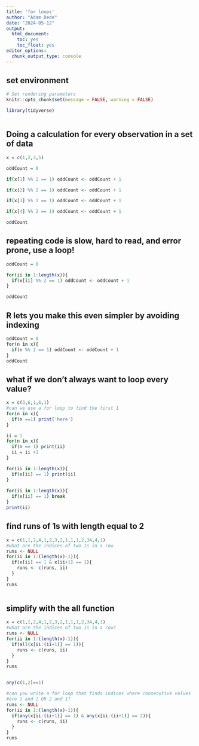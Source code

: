 ```yaml
---
title: 'for loops'
author: "Adam Dede"
date: "2024-05-12"
output:
  html_document:
    toc: yes
    toc_float: yes
editor_options:
  chunk_output_type: console
---
```



## set environment

```r

# Set rendering parameters
knitr::opts_chunk$set(message = FALSE, warning = FALSE)

library(tidyverse)



```

## Doing a calculation for every observation in a set of data

```r
x = c(1,2,3,5)

oddCount = 0

if(x[1] %% 2 == 1) oddCount <- oddCount + 1 

if(x[2] %% 2 == 1) oddCount <- oddCount + 1 

if(x[3] %% 2 == 1) oddCount <- oddCount + 1 

if(x[4] %% 2 == 1) oddCount <- oddCount + 1 

oddCount

```
## repeating code is slow, hard to read, and error prone, use a loop! 
```r
oddCount = 0

for(ii in 1:length(x)){
  if(x[ii] %% 2 == 1) oddCount <- oddCount + 1 
}

oddCount


```

## R lets you make this even simpler by avoiding indexing
```r

oddCount = 0
for(n in x){
  if(n %% 2 == 1) oddCount <- oddCount + 1 
}
oddCount


```

## what if we don't always want to loop every value? 
```r
x = c(3,6,1,6,1)
#can we use a for loop to find the first 1
for(n in x){
  if(n ==1) print('here')
}

ii = 1
for(n in x){
  if(n == 1) print(ii)
  ii = ii +1
}

for(ii in 1:length(x)){
  if(x[ii] == 1) print(ii)
}
 
for(ii in 1:length(x)){
  if(x[ii] == 1) break
}
print(ii)

```
## find runs of 1s with length equal to 2
```r
x = c(1,1,2,4,1,2,3,2,1,1,1,2,34,4,1)
#what are the indices of two 1s in a row
runs <- NULL
for(ii in 1:(length(x)-1)){
  if(x[ii] == 1 & x[ii+1] == 1){
    runs <- c(runs, ii)
  }
}
runs



```
## simplify with the all function
```r
x = c(1,1,2,4,1,2,3,2,1,1,1,2,34,4,1)
#what are the indices of two 1s in a row? 
runs <- NULL
for(ii in 1:(length(x)-1)){
  if(all(x[ii:(ii+1)] == 1)){
    runs <- c(runs, ii)
  }
}
runs


any(c(1,2)==1)

#can you write a for loop that finds indices where consecutive values
#are 1 and 2 OR 2 and 1? 
runs <- NULL
for(ii in 1:(length(x)-1)){
  if(any(x[ii:(ii+1)] == 1) & any(x[ii:(ii+1)] == 2)){
    runs <- c(runs, ii)
  }
}
runs




```
